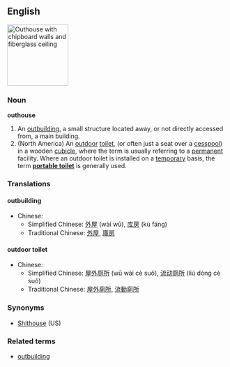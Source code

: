 ==English==
[[Image:OuthouseAtCrabappleLakeRotated.jpg|thumb|right|140px|''Outhouse with [[chipboard]] walls and [[fiberglass]] ceiling'']]
{{wikipedia}}
===Noun===
'''outhouse'''
#An [[outbuilding]], a small structure located away, or not directly accessed from, a main building.
#(North America) An [[outdoor]] [[toilet]], (or often just a seat over a [[cesspool]]) in a wooden [[cubicle]], where the term is usually referring to a [[permanent]] facility. Where an outdoor toilet is installed on a [[temporary]] basis, the term '''[[portable toilet]]''' is generally used.

===Translations===
====outbuilding====
*Chinese:
**Simplified Chinese: [[外屋]] (wài wū), [[库房]] (kù fáng)
**Traditional Chinese: [[外屋]], [[庫房]]
====outdoor toilet====
*Chinese:
**Simplified Chinese: [[屋]][[外]][[厕所]] (wū wài cè suǒ), [[流动]][[厕所]] (liú dòng cè suǒ)
**Traditional Chinese: [[屋]][[外]][[廁所]], [[流動]][[廁所]]

===Synonyms===
*[[Shithouse]] (US)
===Related terms===
*[[outbuilding]]